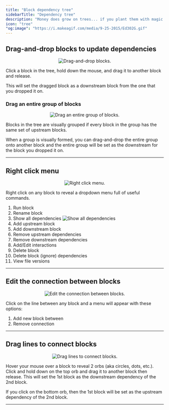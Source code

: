 ```yaml
---
title: "Block dependency tree"
sidebarTitle: "Dependency tree"
description: "Money does grow on trees... if you plant them with magic beans."
icon: "tree"
"og:image": "https://i.makeagif.com/media/9-25-2015/Ed302G.gif"
---
```


## Drag-and-drop blocks to update dependencies

<Frame>
    <p align="center">
        <img
            alt="Drag-and-drop blocks."
            src="https://mage-ai.github.io/assets/dev-ux/dependency-tree/drag-block.gif"
        />
    </p>
</Frame>

Click a block in the tree, hold down the mouse, and drag it to another block and release.

This will set the dragged block as a downstream block from the one that you dropped it on.

### Drag an entire group of blocks

<Frame>
    <p align="center">
        <img
            alt="Drag an entire group of blocks."
            src="https://mage-ai.github.io/assets/dev-ux/dependency-tree/drag-group.gif"
        />
    </p>
</Frame>

Blocks in the tree are visually grouped if every block in the group has the same set of
upstream blocks.

When a group is visually formed, you can drag-and-drop the entire group onto another block
and the entire group will be set as the downstream for the block you dropped it on.

---

## Right click menu

<Frame>
    <p align="center">
        <img
            alt="Right click menu."
            src="https://mage-ai.github.io/assets/dev-ux/dependency-tree/right-click.png"
        />
    </p>
</Frame>

Right click on any block to reveal a dropdown menu full of useful commands.

1. Run block
1. Rename block
1. Show all dependencies
    ![Show all dependencies](https://mage-ai.github.io/assets/dev-ux/dependency-tree/show-all-dependencies.png)
1. Add upstream block
1. Add downstream block
1. Remove upstream dependencies
1. Remove downstream dependencies
1. Add/Edit interactions
1. Delete block
1. Delete block (ignore) dependencies
1. View file versions

---

## Edit the connection between blocks

<Frame>
    <p align="center">
        <img
            alt="Edit the connection between blocks."
            src="https://mage-ai.github.io/assets/dev-ux/dependency-tree/edit-connection.png"
        />
    </p>
</Frame>

Click on the line between any block and a menu will appear with these options:

1. Add new block between
1. Remove connection

---

## Drag lines to connect blocks

<Frame>
    <p align="center">
        <img
            alt="Drag lines to connect blocks."
            src="https://mage-ai.github.io/assets/dev-ux/dependency-tree/drag-orbs.gif"
        />
    </p>
</Frame>

Hover your mouse over a block to reveal 2 orbs (aka circles, dots, etc.). 
Click and hold down on the top orb and drag it to another block then release. 
This will set the 1st block as the downstream dependency of the 2nd block.

If you click on the bottom orb, then the 1st block will be set as the upstream dependency of the 2nd block.

---
